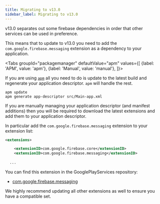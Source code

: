 ```yaml
---
title: Migrating to v13.0
sidebar_label: Migrating to v13.0
---
```




v13.0 separates out some firebase dependencies in order that other services can be used in preference. 

This means that to update to v13.0 you need to add the `com.google.firebase.messaging` extension as a dependency to your application. 

<Tabs
  groupId="packagemanager"
  defaultValue="apm"
  values={[
    {label: 'APM', value: 'apm'},
    {label: 'Manual', value: 'manual'},
  ]}>

  <TabItem value="apm" >

If you are using [`apm`](https://github.com/airsdk/apm) all you need to do is update to the latest build and regenerate your application descriptor. `apm` will handle the rest.

```
apm update 
apm generate app-descriptor src/Main-app.xml
```

  </TabItem>
  <TabItem value="manual" >

If you are manually managing your application descriptor (and manifest additions) then you will be required to download the latest extensions and add them to your application descriptor. 

In particular add the `com.google.firebase.messaging` extension to your extension list:

```xml
<extensions>

	<extensionID>com.google.firebase.core</extensionID>
	<extensionID>com.google.firebase.messaging</extensionID>
  
  ...
```

You can find this extension in the GooglePlayServices repository:

- [com.google.firebase.messaging](https://github.com/distriqt/ANE-GooglePlayServices/raw/master/lib/com.google.firebase.messaging.ane)

We highly recommend updating all other extensions as well to ensure you have a compatible set.

  </TabItem>
  
</Tabs>




